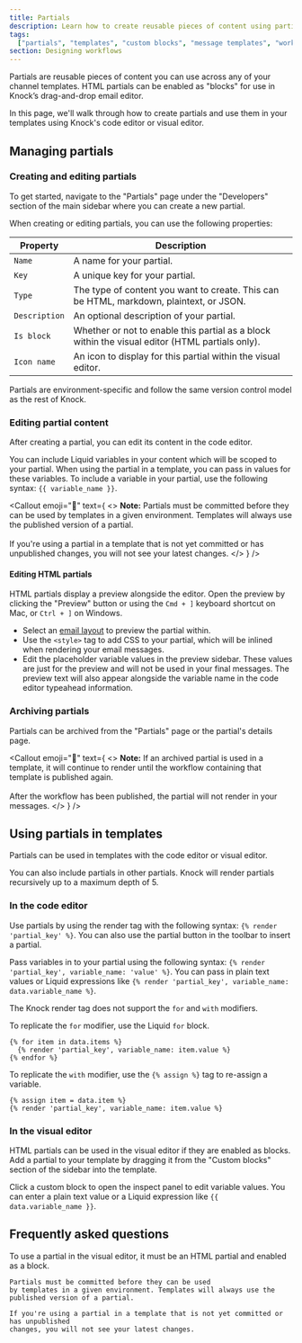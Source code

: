 ```yaml
---
title: Partials
description: Learn how to create reusable pieces of content using partials.
tags:
  ["partials", "templates", "custom blocks", "message templates", "workflows"]
section: Designing workflows
---
```


Partials are reusable pieces of content you can use across any of your channel templates. HTML partials can be enabled as "blocks" for use in Knock’s drag-and-drop email editor.

In this page, we'll walk through how to create partials and use them in your templates using Knock's code editor or visual editor.

## Managing partials

### Creating and editing partials

To get started, navigate to the "Partials" page under the "Developers" section of the main sidebar where you can create a new partial.

When creating or editing partials, you can use the following properties:

| Property      | Description                                                                                     |
| ------------- | ----------------------------------------------------------------------------------------------- |
| `Name`        | A name for your partial.                                                                        |
| `Key`         | A unique key for your partial.                                                                  |
| `Type`        | The type of content you want to create. This can be HTML, markdown, plaintext, or JSON.         |
| `Description` | An optional description of your partial.                                                        |
| `Is block`    | Whether or not to enable this partial as a block within the visual editor (HTML partials only). |
| `Icon name`   | An icon to display for this partial within the visual editor.                                   |

Partials are environment-specific and follow the same version control model as the rest of Knock.

### Editing partial content

After creating a partial, you can edit its content in the code editor.

You can include Liquid variables in your content which will be scoped to your partial. When using the partial in a template, you can pass in values for these variables. To include a variable in your partial, use the following syntax: `{{ variable_name }}`.

<Callout
  emoji="🚨"
  text={
    <>
      <strong>Note:</strong> Partials must be committed before they can be used
      by templates in a given environment. Templates will always use the
      published version of a partial.
      <br />
      <br />
      If you're using a partial in a template that is not yet committed or has unpublished
      changes, you will not see your latest changes.
    </>
  }
/>

#### Editing HTML partials

HTML partials display a preview alongside the editor. Open the preview by clicking the "Preview" button or using the `Cmd + ]` keyboard shortcut on Mac, or `Ctrl + ]` on Windows.

- Select an [email layout](/integrations/email/layouts) to preview the partial within.
- Use the `<style>` tag to add CSS to your partial, which will be inlined when rendering your email messages.
- Edit the placeholder variable values in the preview sidebar. These values are just for the preview and will not be used in your final messages. The preview text will also appear alongside the variable name in the code editor typeahead information.

### Archiving partials

Partials can be archived from the "Partials" page or the partial's details page.

<Callout
  emoji="🚨"
  text={
    <>
      <strong>Note:</strong> If an archived partial is used in a template, it
      will continue to render until the workflow containing that template is
      published again.
      <br />
      <br />
      After the workflow has been published, the partial will not render in your
      messages.
    </>
  }
/>

## Using partials in templates

Partials can be used in templates with the code editor or visual editor.

You can also include partials in other partials. Knock will render partials recursively up to a maximum depth of 5.

### In the code editor

Use partials by using the render tag with the following syntax: `{% render 'partial_key' %}`. You can also use the partial button in the toolbar to insert a partial.

Pass variables in to your partial using the following syntax: `{% render 'partial_key', variable_name: 'value' %}`. You can pass in plain text values or Liquid expressions like `{% render 'partial_key', variable_name: data.variable_name %}`.

The Knock render tag does not support the `for` and `with` modifiers.

To replicate the `for` modifier, use the Liquid `for` block.

```liquid title="Partials in a loop"
{% for item in data.items %}
  {% render 'partial_key', variable_name: item.value %}
{% endfor %}
```

To replicate the `with` modifier, use the `{% assign %}` tag to re-assign a variable.

```liquid title="Alternative to the 'with' modifier"
{% assign item = data.item %}
{% render 'partial_key', variable_name: item.value %}
```

### In the visual editor

HTML partials can be used in the visual editor if they are enabled as blocks. Add a partial to your template by dragging it from the "Custom blocks" section of the sidebar into the template.

Click a custom block to open the inspect panel to edit variable values. You can enter a plain text value or a Liquid expression like `{{ data.variable_name }}`.

## Frequently asked questions

<AccordionGroup>
  <Accordion title="Why can't I see my partial in the editor or preview?">
    To use a partial in the visual editor, it must be an HTML partial and enabled as a block.

    Partials must be committed before they can be used
    by templates in a given environment. Templates will always use the
    published version of a partial.

    If you're using a partial in a template that is not yet committed or has unpublished
    changes, you will not see your latest changes.

  </Accordion>
</AccordionGroup>
